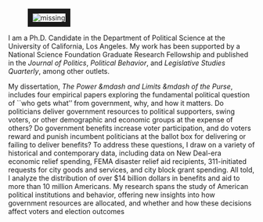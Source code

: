 <link rel="stylesheet" href="styles.css" type="text/css">
<link rel="stylesheet" href="site_libs/academicons-1.8.6/css/academicons.css" type="text/css">

<div id="columns">
  <div id="left">
  <figure>
  <img src="images/home.jpg" style="border:10px solid;" alt = "missing" />
  </figure>
  </div>
  <div id="right">
  <p>I am a Ph.D. Candidate in the Department of Political Science at the University of California, Los Angeles. My work has been supported by a National Science Foundation Graduate Research Fellowship and published in the *Journal of Politics*, *Political Behavior*, and *Legislative Studies Quarterly*, among other outlets.</p>
  <p>My dissertation, *The Power &mdash and Limits &mdash of the Purse*, includes four empirical papers exploring the fundamental political question of ``who gets what'' from government, why, and how it matters. Do politicians deliver government resources to political supporters, swing voters, or other demographic and economic groups at the expense of others? Do government benefits increase voter participation, and do voters reward and punish incumbent politicians at the ballot box for delivering or failing to deliver benefits? To address these questions, I draw on a variety of historical and contemporary data, including data on New Deal-era economic relief spending, FEMA disaster relief aid recipients, 311-initiated requests for city goods and services, and city block grant spending. All told, I analyze the distribution of over \$14 billion dollars in benefits and aid to more than 10 million Americans. My research spans the study of American political institutions and behavior, offering new insights into how government resources are allocated, and whether and how these decisions affect voters and election outcomes</p>
  </div>
  </div>